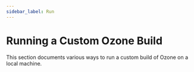 ```yaml
---
sidebar_label: Run
---
```


# Running a Custom Ozone Build


This section documents various ways to run a custom build of Ozone on a local machine.

<DocCardList/>
